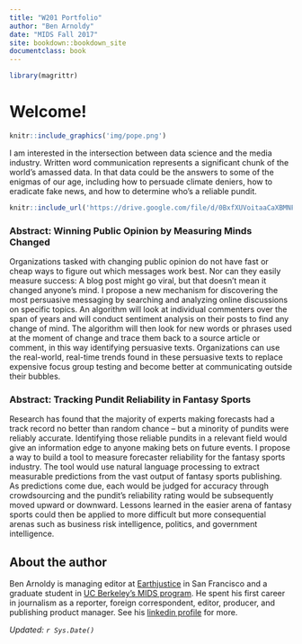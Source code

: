 ```yaml
---
title: "W201 Portfolio"
author: "Ben Arnoldy"
date: "MIDS Fall 2017"
site: bookdown::bookdown_site
documentclass: book
---
```


<!-- This won't be displayed but it will initialize your R session. Add any R libraries you need here. -->
```r
library(magrittr)
```


# Welcome! {-}

<!-- You can include images saved within your repo... -->
```r
knitr::include_graphics('img/pope.png')
```

I am interested in the intersection between data science and the media industry. Written word communication represents a significant chunk of the world's amassed data. In that data could be the answers to some of the enigmas of our age, including how to persuade climate deniers, how to eradicate fake news, and how to determine who's a reliable pundit. 

<!-- Below this line is just examples of how you can embed video from Google Drive. First you have to enable sharing, then just get the object ID which is that long string between d/ and /preview and will also be appended to any sharing link you generate for your video. -->
<p>
```r
knitr::include_url('https://drive.google.com/file/d/0BxfXUVoitaaCaXBMNFlwQ1M1NFU/preview')
```

### Abstract: Winning Public Opinion by Measuring Minds Changed
Organizations tasked with changing public opinion do not have fast or cheap ways to figure out which messages work best. Nor can they easily measure success: A blog post might go viral, but that doesn't mean it changed anyone's mind. I propose a new mechanism for discovering the most persuasive messaging by searching and analyzing online discussions on specific topics. An algorithm will look at individual commenters over the span of years and will conduct sentiment analysis on their posts to find any change of mind. The algorithm will then look for new words or phrases used at the moment of change and trace them back to a source article or comment, in this way identifying persuasive texts. Organizations can use the real-world, real-time trends found in these persuasive texts to replace expensive focus group testing and become better at communicating outside their bubbles.

### Abstract: Tracking Pundit Reliability in Fantasy Sports
Research has found that the majority of experts making forecasts had a track record no better than random chance -- but a minority of pundits were reliably accurate. Identifying those reliable pundits in a relevant field would give an information edge to anyone making bets on future events. I propose a way to build a tool to measure forecaster reliability for the fantasy sports industry. The tool would use natural language processing to extract measurable predictions from the vast output of fantasy sports publishing. As predictions come due, each would be judged for accuracy through crowdsourcing and the pundit's reliability rating would be subsequently moved upward or downward. Lessons learned in the easier arena of fantasy sports could then be applied to more difficult but more consequential arenas such as business risk intelligence, politics, and government intelligence. 

## About the author
Ben Arnoldy is managing editor at [Earthjustice](www.earthjustice.org) in San Francisco and a graduate student in [UC Berkeley's MIDS program](https://www.ischool.berkeley.edu/programs/mids). He spent his first career in journalism as a reporter, foreign correspondent, editor, producer, and publishing product manager. See his [linkedin profile](www.linkedin.com/in/benarnoldy) for more.

*Updated: `r Sys.Date()`*
